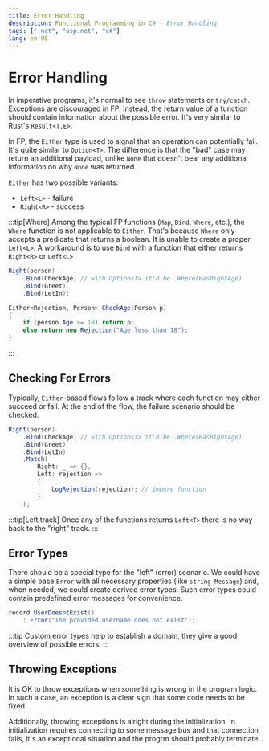 ```yaml
---
title: Error Handling
description: Functional Programming in C# - Error Handling
tags: [".net", "asp.net", "c#"]
lang: en-US
---
```


# Error Handling

In imperative programs, it's normal to see `throw` statements or `try/catch`.
Exceptions are discouraged in FP. Instead, the return value of a function should
contain information about the possible error. It's very similar to Rust's
`Result<T,E>`.

In FP, the `Either` type is used to signal that an operation can potentially
fail. It's quite similar to `Option<T>`. The difference is that the "bad" case
may return an additional payload, unlike `None` that doesn't bear any additional
information on why `None` was returned.

`Either` has two possible variants:

- `Left<L>` - failure
- `Right<R>` - success

:::tip[Where]
Among the typical FP functions (`Map`, `Bind`, `Where`, etc.), the `Where`
function is not applicable to `Either`. That's because `Where` only accepts a
predicate that returns a boolean. It is unable to create a proper `Left<L>`. A
workaround is to use `Bind` with a function that either returns `Right<R>` or
`Left<L>`

```csharp
Right(person)
    .Bind(CheckAge) // with Option<T> it'd be .Where(HasRightAge)
    .Bind(Greet)
    .Bind(LetIn);

Either<Rejection, Person> CheckAge(Person p)
{
    if (person.Age >= 18) return p;
    else return new Rejection("Age less than 18");
}
```
:::

## Checking For Errors

Typically, `Either`-based flows follow a track where each function may either
succeed or fail. At the end of the flow, the failure scenario should be checked.

```csharp
Right(person)
    .Bind(CheckAge) // with Option<T> it'd be .Where(HasRightAge)
    .Bind(Greet)
    .Bind(LetIn)
    .Match(
        Right: _ => {},
        Left: rejection => 
        {
            LogRejection(rejection); // impure function
        }
    );
```

:::tip[Left track]
Once any of the functions returns `Left<T>` there is no way back to the "right"
track.
:::

## Error Types

There should be a special type for the "left" (error) scenario. We could have a
simple base `Error` with all necessary properties (like `string Message`) and,
when needed, we could create derived error types. Such error types could contain
predefined error messages for convenience.

```csharp
record UserDoesntExist() 
    : Error("The provided username does not exist");
```

:::tip
Custom error types help to establish a domain, they give a good overview of
possible errors.
:::

## Throwing Exceptions

It is OK to throw exceptions when something is wrong in the program logic. In
such a case, an exception is a clear sign that some code needs to be fixed.

Additionally, throwing exceptions is alright during the initialization. In
initialization requires connecting to some message bus and that connection
fails, it's an exceptional situation and the progrm should probably terminate.